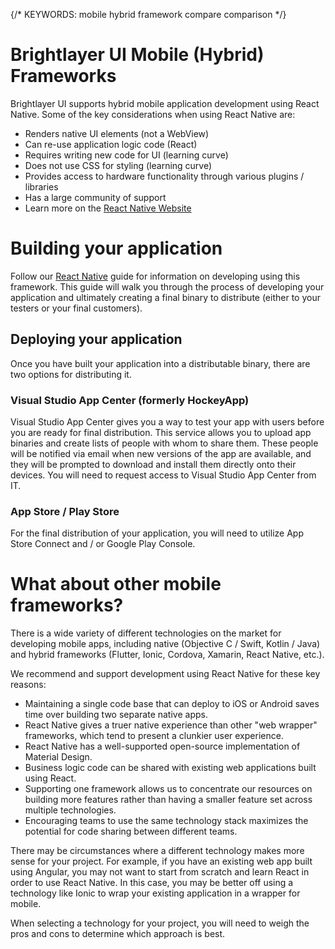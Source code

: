 
{/* KEYWORDS: mobile hybrid framework compare comparison  */}

# Brightlayer UI Mobile (Hybrid) Frameworks

Brightlayer UI supports hybrid mobile application development using React Native. Some of the key considerations when using React Native are:

-   Renders native UI elements (not a WebView)
-   Can re-use application logic code (React)
-   Requires writing new code for UI (learning curve)
-   Does not use CSS for styling (learning curve)
-   Provides access to hardware functionality through various plugins / libraries
-   Has a large community of support
-   Learn more on the [React Native Website](https://facebook.github.io/react-native/)

<Divider style={{}} />

# Building your application

Follow our [React Native](/development/frameworks-mobile/react-native) guide for information on developing using this framework. This guide will walk you through the process of developing your application and ultimately creating a final binary to distribute (either to your testers or your final customers).

## Deploying your application

Once you have built your application into a distributable binary, there are two options for distributing it.

### Visual Studio App Center (formerly HockeyApp)

Visual Studio App Center gives you a way to test your app with users before you are ready for final distribution. This service allows you to upload app binaries and create lists of people with whom to share them. These people will be notified via email when new versions of the app are available, and they will be prompted to download and install them directly onto their devices. You will need to request access to Visual Studio App Center from IT.

### App Store / Play Store

For the final distribution of your application, you will need to utilize App Store Connect and / or Google Play Console.

# What about other mobile frameworks?

There is a wide variety of different technologies on the market for developing mobile apps, including native (Objective C / Swift, Kotlin / Java) and hybrid frameworks (Flutter, Ionic, Cordova, Xamarin, React Native, etc.).

We recommend and support development using React Native for these key reasons:

-   Maintaining a single code base that can deploy to iOS or Android saves time over building two separate native apps.
-   React Native gives a truer native experience than other "web wrapper" frameworks, which tend to present a clunkier user experience.
-   React Native has a well-supported open-source implementation of Material Design.
-   Business logic code can be shared with existing web applications built using React.
-   Supporting one framework allows us to concentrate our resources on building more features rather than having a smaller feature set across multiple technologies.
-   Encouraging teams to use the same technology stack maximizes the potential for code sharing between different teams.

There may be circumstances where a different technology makes more sense for your project. For example, if you have an existing web app built using Angular, you may not want to start from scratch and learn React in order to use React Native. In this case, you may be better off using a technology like Ionic to wrap your existing application in a wrapper for mobile.

When selecting a technology for your project, you will need to weigh the pros and cons to determine which approach is best.

<Divider style={{}} />
